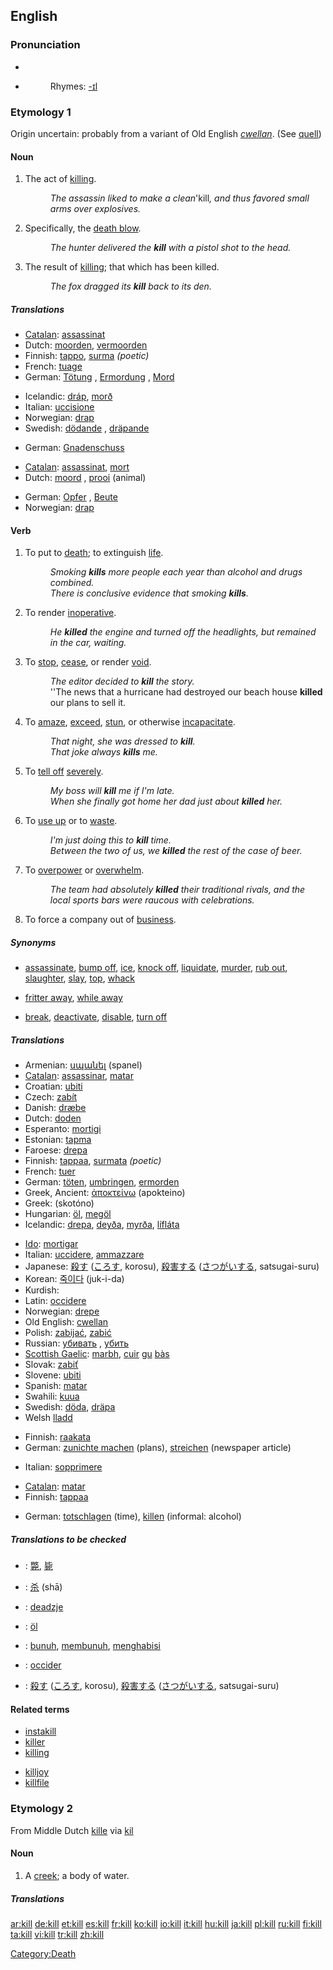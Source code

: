 {{wikipedia}}
==English==

===Pronunciation===
* {{IPA|/kɪl/}}
* {{audio|en-us-kill.ogg|Audio (US)}}
*:Rhymes: [[Rhymes:English:-ɪl|-ɪl]]

===Etymology 1===
Origin uncertain: probably from a variant of Old English ''[[cwellan]]''. (See [[quell]])

====Noun====
{{en-noun}}

# The act of [[killing]].
#:''The assassin liked to make a clean '''kill'', and thus favored small arms over explosives.''
# Specifically, the [[death blow]].
#:''The hunter delivered the '''kill''' with a pistol shot to the head.''
# The result of [[killing]]; that which has been killed.
#:''The fox dragged its '''kill''' back to its den.''

=====Translations=====
{{trans-top|act of killing}}
*[[Catalan]]: [[assassinat]] {{m}}
*Dutch: [[moorden]], [[vermoorden]]
*Finnish: [[tappo]], [[surma]] ''(poetic)''
*French: [[tuage]] {{m}}
*German: [[Tötung]] {{f}}, [[Ermordung]] {{f}}, [[Mord]] {{m}}
{{trans-mid}}
*Icelandic: [[dráp]], [[morð]]
*Italian: [[uccisione]] {{f}}
*Norwegian: [[drap]] {{m}}
*Swedish: [[dödande]] {{n}}, [[dräpande]] {{n}}
{{trans-bottom}}

{{trans-top|death blow}}
*German: [[Gnadenschuss]] {{m}}
{{trans-mid}}
{{trans-bottom}}

{{trans-top|result of killing}}
*[[Catalan]]: [[assassinat]], [[mort]]
*Dutch: [[moord]] {{m}}, [[prooi]] (animal) {{m}}
{{trans-mid}}
*German: [[Opfer]] {{n}}, [[Beute]] {{f}}
*Norwegian: [[drap]] {{m}}
{{trans-bottom}}

====Verb====
{{en-verb}}

# To put to [[death]]; to extinguish [[life]].
#:''Smoking '''kills''' more people each year than alcohol and drugs combined.''
#:''There is conclusive evidence that smoking '''kills'''.''
# {{transitive}} To render [[inoperative]].
#:''He '''killed''' the engine and turned off the headlights, but remained in the car, waiting.''
# {{transitive}} To [[stop]], [[cease]], or render [[void]].
#:''The editor decided to '''kill''' the story.''
#:''The news that a hurricane had destroyed our beach house '''killed''' our plans to sell it.
# {{context|transitive|figurative}} To [[amaze]], [[exceed]], [[stun]], or otherwise [[incapacitate]].
#:''That night, she was dressed to '''kill'''.''
#:''That joke always '''kills''' me.''
# {{transitive}} To [[tell off]] [[severe]]ly.
#:''My boss will '''kill''' me if I'm late.''
#:''When she finally got home her dad just about '''killed''' her.''
# {{transitive}} To [[use up]] or to [[waste]].
#:''I'm just doing this to '''kill''' time.''
#:''Between the two of us, we '''killed''' the rest of the case of beer.''
# {{context|transitive|figurative}} To [[overpower]] or [[overwhelm]].
#:''The team had absolutely '''killed''' their traditional rivals, and the local sports bars were raucous with celebrations.''
# {{transitive}} To force a company out of [[business]].

=====Synonyms=====
*{{i-c|to put to death}}[[assassinate]], [[bump off]], [[ice]], [[knock off]], [[liquidate]], [[murder]], [[rub out]], [[slaughter]], [[slay]], [[top]], [[whack]]
*{{i-c|to use up or waste}} [[fritter away]], [[while away]]
*{{i-c|to render inoperative}} [[break]], [[deactivate]], [[disable]], [[turn off]]

=====Translations=====
{{trans-top|put to death}}
*Armenian: [[սպանել]] (spanel)
*[[Catalan]]: [[assassinar]], [[matar]]
*Croatian: [[ubiti]]
*Czech: [[zabít]]
*Danish: [[dræbe]]
*Dutch: [[doden]]
*Esperanto: [[mortigi]]
*Estonian: [[tapma]]
*Faroese: [[drepa]]
*Finnish: [[tappaa]], [[surmata]] ''(poetic)''
*French: [[tuer]]
*German: [[töten]], [[umbringen]], [[ermorden]]
*Greek, Ancient: [[ἀποκτείνω]]  (apokteino)
*Greek: {{t|el|σκοτώνω||}} (skotóno)
*Hungarian: [[öl]], [[megöl]]
*Icelandic: [[drepa]], [[deyða]], [[myrða]], [[lífláta]]
{{trans-mid}}
*[[Ido]]: [[mortigar]]
*Italian: [[uccidere]], [[ammazzare]]
*Japanese: [[殺す]] ([[ころす]], korosu), [[殺害する]] ([[さつがいする]], satsugai-suru)
*Korean: [[죽이다]] (juk-i-da)
*Kurdish: {{KUchar|[[کوشتن]]}}
*Latin: [[occidere]]
*Norwegian: [[drepe]]
*Old English: [[cwellan]]
*Polish: [[zabijać]], [[zabić]]
*Russian: [[убивать]] {{impf}}, [[убить]] {{pf}}
*[[Scottish Gaelic]]: [[marbh]], [[cuir]] [[gu]] [[bàs]]
*Slovak: [[zabiť]]
*Slovene: [[ubiti]]
*Spanish: [[matar]]
*Swahili: [[kuua]]
*Swedish: [[döda]], [[dräpa]]
*Welsh [[lladd]]
{{trans-bottom}}

{{trans-top|render void}}
*Finnish: [[raakata]]
*German: [[zunichte machen]] (plans), [[streichen]] (newspaper article)
{{trans-mid}}
*Italian: [[sopprimere]]
{{trans-bottom}}

{{trans-top|waste}}
*[[Catalan]]: [[matar]]
*Finnish: [[tappaa]]
{{trans-mid}}
*German: [[totschlagen]] (time), [[killen]] (informal: alcohol)
{{trans-bottom}}

=====Translations to be checked=====
{{checktrans}}
*{{ttbc|CJKV Characters}}: [[斃]], [[毙]]
*{{ttbc|Chinese}}: [[杀]] (shā)
*{{ttbc|Frisian}}: [[deadzje]]
*{{ttbc|Hungarian}}: [[öl]]
*{{ttbc|Indonesian}}: [[bunuh]], [[bunuh|membunuh]], [[habis|menghabisi]]
*{{ttbc|Interlingua}}: [[occider]]
*{{ttbc|Japanese}}: [[殺す]] ([[ころす]], korosu), [[殺害]]する ([[さつがい]]する, satsugai-suru)

====Related terms====
{{top2}}
*[[instakill]]
*[[killer]]
*[[killing]]
{{mid2}}
*[[killjoy]]
*[[killfile]]
{{bottom}}

===Etymology 2===
From Middle Dutch [[kille]] via {{D.}} [[kil]]

====Noun====
{{en-noun}}

# A [[creek]]; a body of water.

=====Translations=====
{{trans-top|body of water}}
{{trans-mid}}
{{trans-bottom}}

[[Category:Death]]

[[ar:kill]]
[[de:kill]]
[[et:kill]]
[[es:kill]]
[[fr:kill]]
[[ko:kill]]
[[io:kill]]
[[it:kill]]
[[hu:kill]]
[[ja:kill]]
[[pl:kill]]
[[ru:kill]]
[[fi:kill]]
[[ta:kill]]
[[vi:kill]]
[[tr:kill]]
[[zh:kill]]